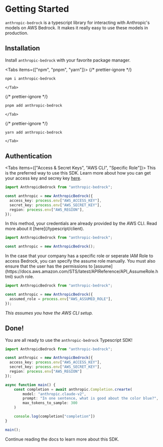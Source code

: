 
# Getting Started

`anthropic-bedrock` is a typescript library for interacting with Anthropic's models on AWS Bedrock. It makes it really easy to use these models in production.

## Installation

Install `anthropic-bedrock` with your favorite package manager.

<Tabs items={["npm", "pnpm", "yarn"]}>
  {/* prettier-ignore */}
  <Tab>
```bash
npm i anthropic-bedrock
```
    </Tab>
  {/* prettier-ignore */}
  <Tab>
```bash
pnpm add anthropic-bedrock 
```
    </Tab>
  {/* prettier-ignore */}
  <Tab>
```bash
yarn add anthropic-bedrock 
```
    </Tab>
</Tabs>

## Authentication

<Tabs items={["Access & Secret Keys", "AWS CLI", "Specific Role"]}>
  <Tab>
  This is the preferred way to use this SDK. Learn more about how you can get your access key and secrey key [here](/typescript/client).

```typescript copy
import AnthropicBedrock from "anthropic-bedrock";

const anthropic = new AnthropicBedrock({
  access_key: process.env["AWS_ACCESS_KEY"],
  secret_key: process.env["AWS_SECRET_KEY"],
  region: process.env["AWS_REGION"],
});
```

  </Tab>

  <Tab>
  In this method, your credentials are already provided by the AWS CLI. Read more about it [here](/typescript/client).

```typescript copy
import AnthropicBedrock from "anthropic-bedrock";

const anthropic = new AnthropicBedrock();
```

  </Tab>

  <Tab>
  In the case that your company has a specific role or seperate IAM Role to access Bedrock, you can specify the assume role manually. You must also ensure that the user has the permissions to [assume](https://docs.aws.amazon.com/STS/latest/APIReference/API_AssumeRole.html) such role.

```typescript copy
import AnthropicBedrock from "anthropic-bedrock";

const anthropic = new AnthropicBedrock({
  assumed_role = process.env["AWS_ASSUMED_ROLE"],
});
```

_This assumes you have the AWS CLI setup._

  </Tab>
</Tabs>

## Done!

You are all ready to use the `anthropic-bedrock` Typescript SDK!

```typescript
import AnthropicBedrock from "anthropic-bedrock";

const anthropic = new AnthropicBedrock({
  access_key: process.env["AWS_ACCESS_KEY"],
  secret_key: process.env["AWS_SECRET_KEY"],
  region: process.env["AWS_REGION"]
});

async function main() {
    const completion = await anthropic.Completion.crearte(
        model: "anthropic.claude-v2",
        prompt: "In one sentence, what is good about the color blue?",
        max_tokens_to_sample: 300
    )

    console.log(completion["completion"])
}

main();
```

Continue reading the docs to learn more about this SDK.
